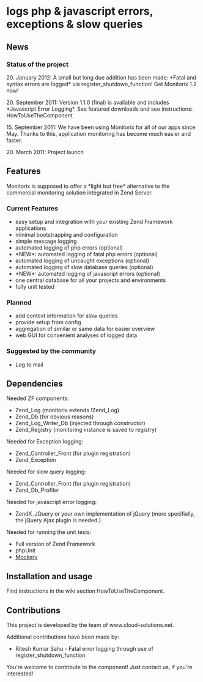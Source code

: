 =logs php & javascript errors, exceptions & slow queries=

==News==
===Status of the project===
20. January 2012: A small but long due addition has been made: *Fatal and syntax errors are logged* via register_shutdown_function! Get Monitorix 1.2 now!

20. September 2011: Version 1.1.0 (final) is available and includes *Javascript Error Logging*. See featured downloads and see instructions: HowToUseTheComponent

15. September 2011: We have been using Monitorix for all of our apps since May. Thanks to this, application monitoring has become much easier and faster.

20. March 2011: Project launch

==Features==
Monitorix is supposed to offer a *light but free* alternative to the commercial monitoring solution integrated in Zend Server.

===Current Features===
* easy setup and integration with your existing Zend Framework applications
* minimal bootstrapping and configuration
* simple message logging
* automated logging of php errors (optional)
* *NEW*: automated logging of fatal php errors (optional)
* automated logging of uncaught exceptions (optional)
* automated logging of slow database queries (optional)
* *NEW*: automated logging of javascript errors (optional)
* one central database for all your projects and environments
* fully unit tested

===Planned===
* add context information for slow queries
* provide setup from config
* aggregation of similar or same data for easier overview
* web GUI for convenient analyses of logged data 

===Suggested by the community===
* Log to mail


==Dependencies==
Needed ZF components:
* Zend_Log (monitorix extends !Zend_Log)
* Zend_Db (for obvious reasons)
* Zend_Log_Writer_Db (injected through constructor)
* Zend_Registry (monitoring instance is saved to registry)
Needed for Exception logging:
* Zend_Controller_Front (for plugin registration)
* Zend_Exception

Needed for slow query logging:
* Zend_Controller_Front (for plugin registration)
* Zend_Db_Profiler

Needed for javascript error logging:
* ZendX_JQuery or your own implementation of jQuery (more specifially, the jQuery Ajax plugin is needed.)

Needed for running the unit tests:
* Full version of Zend Framework
* phpUnit
* [https://github.com/padraic/mockery Mockery]


==Installation and usage==
Find instructions in the wiki section HowToUseTheComponent.


==Contributions==
This project is developed by the team of www.cloud-solutions.net.

Additional contributions have been made by:
* Ritesh Kumar Sahu - Fatal error logging through use of register_shutdown_function

You're welcome to contribute to the component! Just contact us, if you're interested!